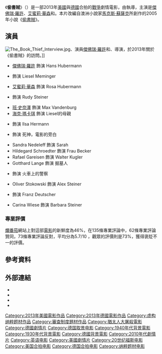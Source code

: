 {{expand|time=2016-11-27T13:17:19+00:00}}
{{noteTA
|G1=Show
}}
{{Infobox film
| name           = 偷書賊<br />''The Book Thief''
| image          = The Book Thief (Film).jpg
| border         = yes
| alt            = 偷書賊
| caption        = 電影海報
| director       = {{link-en|布萊恩·派西佛|Brian Percival}}
| producer       = {{Plainlist|
* Karen Rosenfelt
* Ken Blancato
}}
| writer         = 
| screenplay     = {{link-en|麥可·帕佐尼|Michael Petroni}}
| based_on       = 《[[偷書賊|偷書賊]]》<br />作者：[[馬克斯·蘇薩克|馬克斯·蘇薩克]]
| narrator       = {{link-en|羅傑·阿倫|Roger Allam}}
| starring       = {{Plain list |
* [[傑佛瑞·羅許|傑佛瑞·羅許]]
* [[艾蜜莉·華森|艾蜜莉·華森]]
* {{link-en|蘇菲·奈里斯|Sophie Nélisse}}
}}
| music          = [[約翰·威廉斯|約翰·威廉斯]]<ref>{{cite web|title=John Williams to Score ‘The Book Thief’|url=http://filmmusicreporter.com/2013/08/06/john-williams-to-score-the-book-thief/|publisher=Film Music Reporter|accessdate=August 6, 2013|date=August 6, 2013|archive-date=2015-12-08|archive-url=https://web.archive.org/web/20151208123731/http://filmmusicreporter.com/2013/08/06/john-williams-to-score-the-book-thief/|dead-url=no}}</ref>
| cinematography = {{link-en|弗洛里安·包浩斯|Florian Ballhaus}}
| editing        = John Wilson
| studio         = [[二十世紀福斯|Fox 2000 Pictures]]<br />Sunswept Entertainment<br />[[巴貝爾斯堡攝影棚|巴貝爾斯堡攝影棚]]<br />{{link-en|TSG Entertainment|TSG Entertainment}}
| distributor    = [[二十世紀福斯|二十世紀福斯]]
| released       = {{Film date|2013|10|03|{{link-en|米爾谷電影節|Mill Valley Film Festival}}|2013|11|27|美國}}
| runtime        = 130分鐘<ref>{{cite web |title=The Book Thief (12A) |url=http://www.bbfc.co.uk/releases/book-thief-film |work=[[20th_Century_Fox|20th Century Fox]] |publisher=[[British_Board_of_Film_Classification|British Board of Film Classification]] |accessdate=November 27, 2013 |archive-date=2014-11-29 |archive-url=https://web.archive.org/web/20141129030912/http://www.bbfc.co.uk/releases/book-thief-film |dead-url=no }}</ref>
| country        = [[美國|美國]]<br />[[德國|德國]]
| language       = [[英語|英語]]<br />[[德語|德語]]
| budget         = $19,000,000<ref name="numbers">{{cite web |url=http://www.the-numbers.com/movie/Book-Thief-The#tab=summary |title=The Book Thief |work=[[The_Numbers_(website)|The Numbers]] |date=January 5, 2014 |accessdate=January 6, 2014 |archive-date=2015-11-23 |archive-url=https://web.archive.org/web/20151123100146/http://www.the-numbers.com/movie/Book-Thief-The#tab=summary |dead-url=no }}</ref>
| gross          = $76,600,000<ref name="mojo">{{cite web | url = http://boxofficemojo.com/movies/?id=bookthief.htm | title = The Book Thief | work = [[Box_Office_Mojo|Box Office Mojo]] | date = February 6, 2014 | accessdate = February 10, 2014 | archive-date = 2015-11-23 | archive-url = https://web.archive.org/web/20151123084031/http://www.boxofficemojo.com/movies/?id=bookthief.htm | dead-url = no }}</ref>
| cn_name        = 偷书贼
| hk_name        = 偷書賊
| tw_name        = 偷書賊
}}

《'''偷書賊'''》（{{lang-en|'''''The Book Thief'''''}}）是一部2013年[[美國|美國]]與[[德國|德國]]合拍的[[戰爭片|戰爭]]劇情電影，由{{link-en|布萊恩·派西佛|Brian Percival}}執導，主演是[[傑佛瑞·羅許|傑佛瑞·羅許]]、[[艾蜜莉·華森|艾蜜莉·華森]]和{{link-en|蘇菲·奈里斯|Sophie Nélisse}}。本片改編自澳洲小說家[[馬克斯·蘇薩克|馬克斯·蘇薩克]]所創作的2005年小說《[[偷書賊|偷書賊]]》。

==演員==
[[File:The_Book_Thief_Interview.jpg|thumb]]、演員[[傑佛瑞·羅許|傑佛瑞·羅許]]和{{link-en|蘇菲·奈里斯|Sophie Nélisse}}、導演{{link-en|布萊恩·派西佛|Brian Percival}}，於2013年關於《偷書賊》的訪問。]]
* [[傑佛瑞·羅許|傑佛瑞·羅許]] 飾演 Hans Hubermann
* {{link-en|蘇菲·奈里斯|Sophie Nélisse}} 飾演 Liesel Meminger
* [[艾蜜莉·華森|艾蜜莉·華森]] 飾演 Rosa Hubermann
* {{link-en|尼可·利爾許|Nico Liersch}} 飾演 Rudy Steiner
* [[班·史奈澤|班·史奈澤]] 飾演 Max Vandenburg
* [[海克·瑪卡琪|海克·瑪卡琪]] 飾演 Liesel的母親
* {{link-en|芭芭拉·奧爾|Barbara Auer}} 飾演 Ilsa Hermann
* {{link-en|羅傑·阿倫|Roger Allam}} 飾演 死神，電影的旁白
* Sandra Nedeleff 飾演 Sarah
* Hildegard Schroedter 飾演 Frau Becker
* Rafael Gareisen 飾演 Walter Kugler
* Gotthard Lange 飾演 掘墓人
* {{link-en|Godehard Giese|Godehard Giese}} 飾演 火車上的警察
* Oliver Stokowski 飾演 Alex Steiner
* {{link-en|勒文·利亞姆|Levin Liam}} 飾演 Franz Deutscher
* Carina Wiese 飾演 Barbara Steiner

===專業評價===
[[爛番茄|爛番茄]]網站上對這部[[電影|電影]]的新鮮度為46%，在135條專業評論中，62條專業評論贊同，73條專業評論反對，平均分為5.7/10 ，觀眾的評價則是73%，獲得褒貶不一的評價。

==參考資料==
{{Reflist}}

==外部連結==
{{commons category|The Book Thief (film)}}
* {{Official website|http://www.thebookthief.com/}}
* {{IMDb title|0816442|The Book Thief}}
* {{Tcmdb title|2004721|The Book Thief}}
* {{AllRovi movie|584977|The Book Thief}}

{{DEFAULTSORT:Book Thief, The}}
[[Category:2013年美國電影作品|Category:2013年美國電影作品]]
[[Category:2013年德國電影作品|Category:2013年德國電影作品]]
[[Category:虚构纳粹题材作品|Category:虚构纳粹题材作品]]
[[Category:審查制度題材作品|Category:審查制度題材作品]]
[[Category:猶太人大屠殺電影|Category:猶太人大屠殺電影]]
[[Category:德國劇情片|Category:德國劇情片]]
[[Category:德国取景电影|Category:德国取景电影]]
[[Category:1940年代背景電影|Category:1940年代背景電影]]
[[Category:1930年代背景電影|Category:1930年代背景電影]]
[[Category:德國背景電影|Category:德國背景電影]]
[[Category:2010年代劇情片|Category:2010年代劇情片]]
[[Category:英语电影|Category:英语电影]]
[[Category:美國劇情片|Category:美國劇情片]]
[[Category:20世纪福斯电影|Category:20世纪福斯电影]]
[[Category:美国合拍电影|Category:美国合拍电影]]
[[Category:德国合拍电影|Category:德国合拍电影]]
[[Category:纳粹题材电影|Category:纳粹题材电影]]